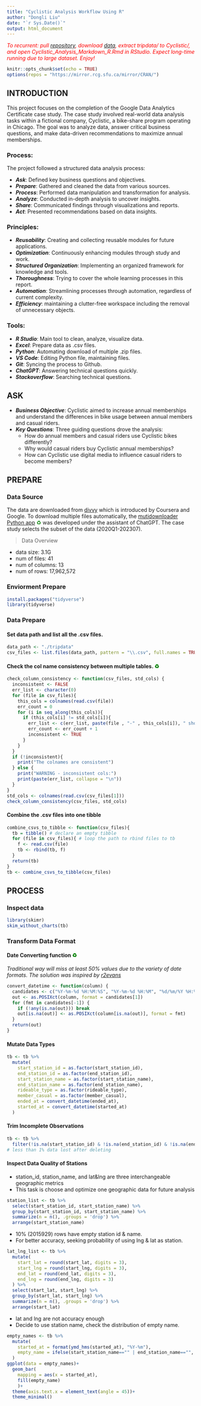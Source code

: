 ```yaml
---
title: "Cyclistic Analysis Workflow Using R"
author: "Dongli Liu"
date: "`r Sys.Date()`"
output: html_document
---
```

<span style="color:red">*To recurrent: pull  [repository](https://github.com/Dongli99/Cyclistic.git), download [data](https://centennialcollegeedu-my.sharepoint.com/:u:/g/personal/dliu99_my_centennialcollege_ca/EebPZIYzXXZAr0xgrzCrjkMBBJ1KGVEqkI1mHfyY7_SEqA?e=YmxcDV), extract tripdata/ to Cyclistic/, and open Cyclistic_Analysis_Markdown_R.Rmd in RStudio. Expect long-time running due to large dataset. Enjoy!*<span>

```r
knitr::opts_chunk$set(echo = TRUE)
options(repos = "https://mirror.rcg.sfu.ca/mirror/CRAN/")
```

## INTRODUCTION

This project focuses on the completion of the Google Data Analytics Certificate case study. The case study involved real-world data analysis tasks within a fictional company, Cyclistic, a bike-share program operating in Chicago. The goal was to analyze data, answer critical business questions, and make data-driven recommendations to maximize annual memberships.

### Process:
The project followed a structured data analysis process:

- ***Ask***: Defined key business questions and objectives.
- ***Prepare***: Gathered and cleaned the data from various sources.
- ***Process***: Performed data manipulation and transformation for analysis.
- ***Analyze***: Conducted in-depth analysis to uncover insights.
- ***Share***: Communicated findings through visualizations and reports.
- ***Act***: Presented recommendations based on data insights.

### Principles:
- ***Reusability***: Creating and collecting reusable modules for future applications.
- ***Optimization***: Continuously enhancing modules through study and work.
- ***Structured Organization***: Implementing an organized framework for knowledge and tools.
- ***Thoroughness***: Trying to cover the whole learning processes in this report.
- ***Automation***: Streamlining processes through automation, regardless of current complexity.
- ***Efficiency***: maintaining a clutter-free workspace including the removal of unnecessary objects. 

### Tools:
- ***R Studio***: Main tool to clean, analyze, visualize data.
- ***Excel***: Prepare data as .csv files.
- ***Python***: Automating download of multiple .zip files.
- ***VS Code***: Editing Python file, maintaining files. 
- ***Git***: Syncing the process to Github.
- ***ChatGPT***: Answering technical questions quickly.
- ***Stackoverflow***: Searching technical questions.

## ASK
* ***Business Objective***: Cyclistic aimed to increase annual memberships and understand the differences in bike usage between annual members and casual riders.
* ***Key Questions***: Three guiding questions drove the analysis:
  * How do annual members and casual riders use Cyclistic bikes differently?
  * Why would casual riders buy Cyclistic annual memberships?
  * How can Cyclistic use digital media to influence casual riders to become members?

## PREPARE

### Data Source
The data are downloaded from [divvy](https://divvy-tripdata.s3.amazonaws.com/index.html) which is introduced by Coursera and Google. 
To download multiple files automatically, the [mutidownloader Python app](https://github.com/Dongli99/MultiDownloader.git) <span class="icon" title="Reusable Module">&#9851;</span> was developed under the assistant of ChatGPT.
The case study selects the subset of the data (2020Q1-202307).

> Data Overview

  - data size: 3.1G
  - num of files: 41
  - num of columns: 13
  - num of rows: 17,962,572

### Enviorment Prepare
```r
install.packages("tidyverse")
library(tidyverse)
```

### Data Prepare
#### Set data path and list all the .csv files.
```r
data_path <- "./tripdata"
csv_files <- list.files(data_path, pattern = "\\.csv", full.names = TRUE)
```

#### Check the col name consistency between multiple tables. <span class="icon" title="Reusable Module">&#9851;</span>
```r
check_column_consistency <- function(csv_files, std_cols) {
  inconsistent <- FALSE
  err_list <- character(0)
  for (file in csv_files){
    this_cols = colnames(read.csv(file))
    err_count = 0
    for (i in seq_along(this_cols)){
      if (this_cols[i] != std_cols[i]){
        err_list <- c(err_list, paste(file , "-" , this_cols[i]), " should be ", std_cols[i])
        err_count <- err_count + 1
        inconsistent <- TRUE
      }
    }
  }
  if (!inconsistent){
    print("The colnames are consistent")
  } else {
    print("WARNING - inconsistent cols:")
    print(paste(err_list, collapse = "\n"))
  }
}
std_cols <- colnames(read.csv(csv_files[1])) 
check_column_consistency(csv_files, std_cols)
```

#### Combine the .csv files into one tibble
```r
combine_csvs_to_tibble <- function(csv_files){
  tb = tibble() # declare an empty tibble
  for (file in csv_files){ # loop the path to rbind files to tb
    f <- read.csv(file)
    tb <- rbind(tb, f)
  }
  return(tb)
}
tb <- combine_csvs_to_tibble(csv_files)
```

## PROCESS
### Inspect data
```r
library(skimr)
skim_without_charts(tb)
```
### Transform Data Format

#### Date Converting function <span class="icon" title="Reusable Module">&#9851;</span>
  *Traditional way will miss at least 50% values due to the variety of date formats.*
  *The solution was inspired by [r2evans](https://stackoverflow.com/questions/70304425/r-datetime-series-missing-values)*
```r
convert_datetime <- function(column) {
  candidates <- c("%Y-%m-%d %H:%M:%S", "%Y-%m-%d %H:%M", "%d/%m/%Y %H:%M:%S", "%m/%d/%Y %H:%M:%S")
  out <- as.POSIXct(column, format = candidates[1])
  for (fmt in candidates[-1]) {
    if (!any(is.na(out))) break
    out[is.na(out)] <- as.POSIXct(column[is.na(out)], format = fmt)
  }
  return(out)
}
```

#### Mutate Data Types
```r
tb <- tb %>% 
  mutate(
    start_station_id = as.factor(start_station_id),
    end_station_id = as.factor(end_station_id),
    start_station_name = as.factor(start_station_name),
    end_station_name = as.factor(end_station_name),
    rideable_type = as.factor(rideable_type),
    member_casual = as.factor(member_casual),
    ended_at = convert_datetime(ended_at),
    started_at = convert_datetime(started_at)
  )
```

#### Trim Incomplete Observations
```r
tb <- tb %>% 
  filter(!is.na(start_station_id) & !is.na(end_station_id) & !is.na(end_lat) & !is.na(end_lng))
# less than 1% data lost after deleting
```

#### Inspect Data Quality of Stations
- station_id, station_name, and lat&lng are three interchangeable geographic metrics
- This task is choose and optimize one geographic data for future analysis

```r
station_list <- tb %>% 
  select(start_station_id, start_station_name) %>%
  group_by(start_station_id, start_station_name) %>% 
  summarize(n = n(), .groups = 'drop') %>% 
  arrange(start_station_name)
```

- 10% (2015929) rows have empty station id & name. 
- For better accuracy, seeking probability of using lng & lat as station.

```r
lat_lng_list <- tb %>% 
  mutate(
    start_lat = round(start_lat, digits = 3),
    start_lng = round(start_lng, digits = 3),
    end_lat = round(end_lat, digits = 3),
    end_lng = round(end_lng, digits = 3)
  ) %>% 
  select(start_lat, start_lng) %>%
  group_by(start_lat, start_lng) %>% 
  summarize(n = n(), .groups = 'drop') %>% 
  arrange(start_lat)
```

- lat and lng are not accuracy enough
- Decide to use station name, check the distribution of empty name.

```r
empty_names <- tb %>% 
  mutate(
    started_at = format(ymd_hms(started_at), "%Y-%m"),
    empty_name = ifelse(start_station_name=="" | end_station_name=="", "Empty", "Not empty")
  )
ggplot(data = empty_names)+
  geom_bar(
    mapping = aes(x = started_at), 
    fill(empty_name)
    )+
  theme(axis.text.x = element_text(angle = 45))+
  theme_minimal()
```




<style>
.icon {
  color: green;
  cursor: pointer;
}

.icon:hover::before {
  opacity: 1;
}
</style>
 
